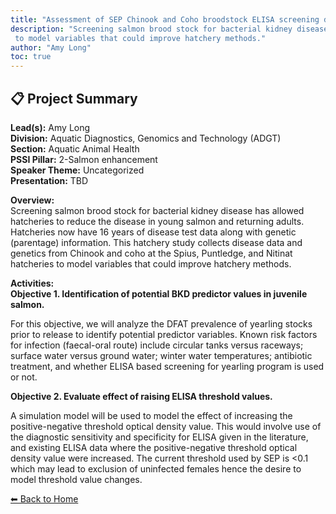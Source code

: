 ---
title: "Assessment of SEP Chinook and Coho broodstock ELISA screening data by modelling for explanatory variables, and yearling DFAT prevalence data by modelling for predictive variables."
description: "Screening salmon brood stock for bacterial kidney disease has allowed hatcheries to reduce the disease in young salmon and returning adults. Hatcheries now have 16 years of disease test data along with genetic (parentage) information. This hatchery study collects disease data and genetics from Chinook and coho at the Spius, Puntledge, and Nitinat hatcheries
 to model variables that could improve hatchery methods."
author: "Amy Long"
toc: true
---

## 📋 Project Summary

**Lead(s):** Amy Long  
**Division:** Aquatic Diagnostics, Genomics and Technology (ADGT)  
**Section:** Aquatic Animal Health  
**PSSI Pillar:** 2-Salmon enhancement  
**Speaker Theme:** Uncategorized  
**Presentation:** TBD  

**Overview:**  
Screening salmon brood stock for bacterial kidney disease has allowed hatcheries to reduce the disease in young salmon and returning adults. Hatcheries now have 16 years of disease test data along with genetic (parentage) information. This hatchery study collects disease data and genetics from Chinook and coho at the Spius, Puntledge, and Nitinat hatcheries
 to model variables that could improve hatchery methods.   

**Activities:**  
__Objective 1. Identification of potential BKD predictor values in juvenile salmon.__
For this objective, we will analyze the DFAT prevalence of yearling stocks prior to release to identify potential predictor variables. Known risk factors for infection (faecal-oral route) include circular tanks versus raceways; surface water versus ground water; winter water temperatures; antibiotic treatment, and whether ELISA based screening for yearling program is used or not.

**Objective 2. Evaluate effect of raising ELISA threshold values.** 
A simulation model will be used to model the effect of increasing the positive-negative threshold optical density value. This would involve use of the diagnostic sensitivity and specificity for ELISA given in the literature, and existing ELISA data where the positive-negative threshold optical density value were increased. The current threshold used by SEP is <0.1 which may lead to exclusion of uninfected females hence the desire to model threshold value changes.

[⬅ Back to Home](../index.qmd)
